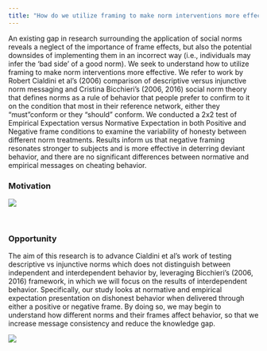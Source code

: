 ```yaml
---
title: "How do we utilize framing to make norm interventions more effective?"
---
```


An existing gap in research surrounding the application of social norms reveals a neglect of the importance of frame effects, but also the potential downsides of implementing them in an incorrect way (i.e., individuals may infer the ‘bad side’ of a good norm). We seek to understand how to utilize framing to make norm interventions more effective. We refer to work by Robert Cialdini et al's (2006) comparison of descriptive versus injunctive norm messaging and Cristina Bicchieri's (2006, 2016) social norm theory that defines norms as a rule of behavior that people prefer to confirm to it on the condition that most in their reference network, either they "must"conform or they "should" conform. We conducted a 2x2 test of Empirical Expectation versus Normative Expectation in both Positive and Negative frame conditions to examine the variability of honesty between different norm treatments. Results inform us that negative framing resonates stronger to subjects and is more effective in deterring deviant behavior, and there are no significant differences between normative and empirical messages on cheating behavior.


### Motivation


![](Motivation_10.png)


&nbsp;
&nbsp;
&nbsp;

### Opportunity

The aim of this research is to advance Cialdini et al’s work of testing descriptive vs
injunctive norms which does not distinguish between independent and interdependent behavior
by, leveraging Bicchieri’s (2006, 2016) framework, in which we will focus on the results of
interdependent behavior. Specifically, our study looks at normative and empirical expectation
presentation on dishonest behavior when delivered through either a positive or negative frame.
By doing so, we may begin to understand how different norms and their frames affect behavior,
so that we increase message consistency and reduce the knowledge gap.

![](cartoon.jpg)





